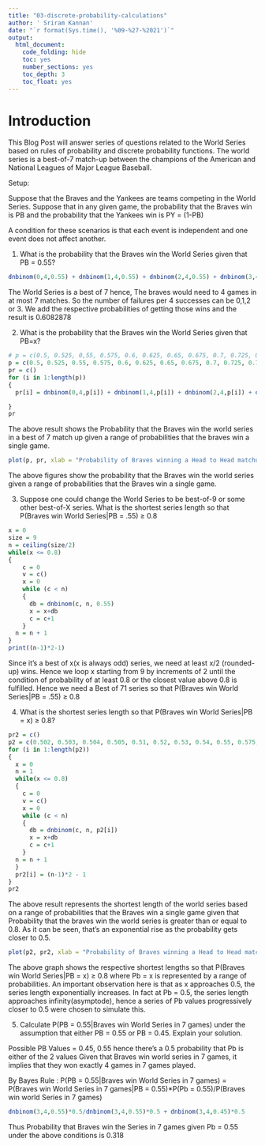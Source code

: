 ```yaml
---
title: "03-discrete-probability-calculations"
author: ' Sriram Kannan'
date: "`r format(Sys.time(), '%09-%27-%2021')`"
output:
  html_document:
    code_folding: hide
    toc: yes
    number_sections: yes
    toc_depth: 3
    toc_float: yes
---
```


# Introduction 

This Blog Post will answer series of questions related to the World Series based on rules of probability and discrete probability functions. The world series is a best-of-7 match-up between the champions of the American and National Leagues of Major League Baseball.

Setup:

Suppose that the Braves and the Yankees are teams competing in the World Series.
Suppose that in any given game, the probability that the Braves win is PB and the probability that the Yankees win is PY = (1-PB)

A condition for these scenarios is that each event is independent and one event does not affect another.

1) What is the probability that the Braves win the World Series given that PB = 0.55?

```r
dnbinom(0,4,0.55) + dnbinom(1,4,0.55) + dnbinom(2,4,0.55) + dnbinom(3,4,0.55)
```
The World Series is a best of 7 hence, The braves would need to 4 games in at most 7 matches. So the number of failures per 4 successes can be 0,1,2 or 3. We add the respective probabilities of getting those wins and the result is 0.6082878

2) What is the probability that the Braves win the World Series given that PB=x? 

```r
# p = c(0.5, 0.525, 0,55, 0.575, 0.6, 0.625, 0.65, 0.675, 0.7, 0.725, 0.75, 0.775, 0.8, 0.825, 0.85, 0.875,  0.9, 0.925, 0.95, 0.975, 1)
p = c(0.5, 0.525, 0.55, 0.575, 0.6, 0.625, 0.65, 0.675, 0.7, 0.725, 0.75, 0.775, 0.8, 0.825, 0.85, 0.875, 0.9, 0.925, 0.95, 0.975, 1.0)
pr = c()
for (i in 1:length(p))
{
  pr[i] = dnbinom(0,4,p[i]) + dnbinom(1,4,p[i]) + dnbinom(2,4,p[i]) + dnbinom(3,4,p[i])

}
pr
```
The above result shows the Probability that the Braves win the world series in a best of 7 match up given a range of probabilities that the braves win a single game. 

```r
plot(p, pr, xlab = "Probability of Braves winning a Head to Head matchup" , ylab = "Pr(Win World Series)", title = "Probability of winning the world series" , ylim = c(0.0, 1.0), type = "l")
```
The above figures show the probability that the Braves win the world series given a range of probabilities that the Braves win a single game. 

3) Suppose one could change the World Series to be best-of-9 or some other best-of-X series. What is the shortest series length so that P(Braves win World Series|PB = .55) ≥ 0.8

```r
x = 0
size = 9
n = ceiling(size/2)
while(x <= 0.8)
{
    c = 0
    v = c()
    x = 0
    while (c < n)
    {
      db = dnbinom(c, n, 0.55)
      x = x+db
      c = c+1
    }
  n = n + 1
}
print((n-1)*2-1)

```
Since it's a best of x(x is always odd) series, we need at least x/2 (rounded-up) wins. Hence we loop x starting from 9 by increments of 2 until the condition of probability of at least 0.8 or the closest value above 0.8 is fulfilled. Hence we need a  Best of 71 series so that P(Braves win World Series|PB = .55) ≥ 0.8

4) What is the shortest series length so that P(Braves win World Series|PB = x) ≥ 0.8? 

```r
pr2 = c()
p2 = c(0.502, 0.503, 0.504, 0.505, 0.51, 0.52, 0.53, 0.54, 0.55, 0.575, 0.6, 0.625, 0.65, 0.675, 0.7, 0.725, 0.75, 0.775, 0.8, 0.825, 0.85, 0.875, 0.9, 0.925, 0.95, 0.975, 1.0)
for (i in 1:length(p2))
{
  x = 0
  n = 1
  while(x <= 0.8)
  {
    c = 0
    v = c()
    x = 0
    while (c < n)
    {
      db = dnbinom(c, n, p2[i])
      x = x+db
      c = c+1
    }
  n = n + 1
  }
  pr2[i] = (n-1)*2 - 1
}
pr2
```
The above result represents the shortest length of the world series based on a range of probabilities that the Braves win a single game given that Probability that the braves win the world series is greater than or equal to 0.8. As it can be seen, that's an exponential rise as the probability gets closer to 0.5.

```r
plot(p2, pr2, xlab = "Probability of Braves winning a Head to Head matchup" , ylab = "Series Length", title = "Shortest Series so that P(Win WS given p) >= 0.8" , type = "l")

```
The above graph shows the respective shortest lengths so that P(Braves win World Series|PB = x) ≥ 0.8 where Pb = x is represented by a range of probabilities. An important observation here is that as x approaches 0.5, the series length exponentially increases. In fact at Pb = 0.5, the series length approaches infinity(asymptode), hence a series of Pb values progressively closer to 0.5 were chosen to simulate this. 

5) Calculate P(PB = 0.55|Braves win World Series in 7 games) under the assumption that either PB = 0.55 or PB = 0.45. Explain your solution.

Possible PB Values = 0.45, 0.55 hence there's a 0.5 probability that Pb is either of the 2 values
Given that Braves win world series in 7 games, it implies that they won exactly 4 games in 7 games played.


By Bayes Rule : 
P(PB = 0.55|Braves win World Series in 7 games) = P(Braves win World Series in 7 games|PB = 0.55)*P(Pb = 0.55)/P(Braves win world Series in 7 games)
```r
dnbinom(3,4,0.55)*0.5/dnbinom(3,4,0.55)*0.5 + dnbinom(3,4,0.45)*0.5

```
Thus Probability that Braves win the Series in 7 games given Pb = 0.55 under the above conditions is 0.318


